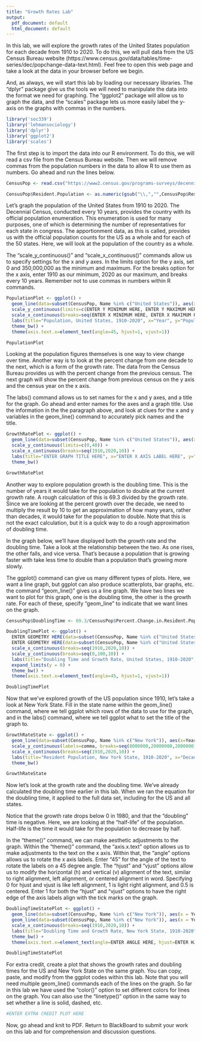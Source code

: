 ```yaml
---
title: "Growth Rates Lab"
output:
  pdf_document: default
  html_document: default
---
```


In this lab, we will explore the growth rates of the United States population for each decade from 1910 to 2020. To do this, we will pull data from the US Census Bureau website (https://www.census.gov/data/tables/time-series/dec/popchange-data-text.html). Feel free to open this web page and take a look at the data in your browser before we begin. 

And, as always, we will start this lab by loading our necessary libraries. The "dplyr" package give us the tools we will need to manipulate the data into the format we need for graphing. The "ggplot2" package will allow us to graph the data, and the "scales" package lets us more easily label the y-axis on the graphs with commas in the numbers.

```r

library('soc339')
library('lehmansociology')
library('dplyr')
library('ggplot2')
library('scales')

```

The first step is to import the data into our R environment. To do this, we will read a csv file from the Census Bureau website. Then we will remove commas from the population numbers in the data to allow R to use them as numbers. Go ahead and run the lines below.

```r

CensusPop <- read.csv("https://www2.census.gov/programs-surveys/decennial/2020/data/apportionment/apportionment.csv")

CensusPop$Resident.Population <- as.numeric(gsub("\\,","",CensusPop$Resident.Population))

```

Let's graph the population of the United States from 1910 to 2020. The Decennial Census, conducted every 10 years, provides the country with its official population enumeration. This enumeration is used for many purposes, one of which is determining the number of representatives for each state in congress. The apportionment data, as this is called, provides us with the official population counts for the US as a whole and for each of the 50 states. Here, we will look at the population of the country as a whole.

The "scale_y_continuous()" and "scale_x_continuous()" commands allow us to specify settings for the x and y axes. In the limits option for the y axis, set 0 and 350,000,000 as the minimum and maximum. For the breaks option for the x axis, enter 1910 as our minimum, 2020 as our maximum, and breaks every 10 years. Remember not to use commas in numbers within R commands.

```r

PopulationPlot <- ggplot() +
  geom_line(data=subset(CensusPop, Name %in% c("United States")), aes(x=Year, y=Resident.Population)) +
  scale_y_continuous(limits=c(ENTER Y MINIMUM HERE, ENTER Y MAXIMUM HERE), breaks=seq(0,350000000,50000000), labels=comma) +
  scale_x_continuous(breaks=seq(ENTER X MINIMUM HERE, ENTER X MAXIMUM HERE, ENTER DISTANCE BETWEEN X BREAKS HERE)) +
  labs(title="Population, United States, 1910-2020", x="Year", y="Population") +
  theme_bw() +
  theme(axis.text.x=element_text(angle=45, hjust=1, vjust=1))

PopulationPlot

```

Looking at the population figures themselves is one way to view change over time. Another way is to look at the percent change from one decade to the next, which is a form of the growth rate. The data from the Census Bureau provides us with the percent change from the previous census. The next graph will show the percent change from previous census on the y axis and the census year on the x axis.

The labs() command allows us to set names for the x and y axes, and a title for the graph. Go ahead and enter names for the axes and a graph title. Use the information in the the paragraph above, and look at clues for the x and y variables in the geom_line() command to accurately pick names and the title.

```r

GrowthRatePlot <- ggplot() +
  geom_line(data=subset(CensusPop, Name %in% c("United States")), aes(x=Year, y=Percent.Change.in.Resident.Population)) +
  scale_y_continuous(limits=c(0,40)) +
  scale_x_continuous(breaks=seq(1910,2020,10)) +
  labs(title="ENTER GRAPH TITLE HERE", x="ENTER X AXIS LABEL HERE", y="ENTER Y AXIS LABEL HERE") +
  theme_bw()

GrowthRatePlot

```

Another way to explore population growth is the doubling time. This is the number of years it would take for the population to double at the current growth rate. A rough calculation of this is 69.3 divided by the growth rate. Since we are looking at the percent growth over the decade, we need to multiply the result by 10 to get an approximation of how many years, rather than decades, it would take for the population to double. Note that this is not the exact calculation, but it is a quick way to do a rough approximation of doubling time.

In the graph below, we'll have displayed both the growth rate and the doubling time. Take a look at the relationship between the two. As one rises, the other falls, and vice versa. That's because a population that is growing faster with take less time to double than a population that's growing more slowly.

The ggplot() command can give us many different types of plots. Here, we want a line graph, but ggplot can also produce scatterplots, bar graphs, etc. the command "geom_line()" gives us a line graph. We have two lines we want to plot for this graph, one is the doubling time, the other is the growth rate. For each of these, specify "geom_line" to indicate that we want lines on the graph.

```r

CensusPop$DoublingTime <- 69.3/CensusPop$Percent.Change.in.Resident.Population*10

DoublingTimePlot <- ggplot() +
  ENTER GEOMETRY HERE(data=subset(CensusPop, Name %in% c("United States")), aes(x = Year, y = DoublingTime, color="Doubling Time (Years)")) + 
  ENTER GEOMETRY HERE(data=subset(CensusPop, Name %in% c("United States")), aes(x = Year, y = Percent.Change.in.Resident.Population, color="Growth Rate")) +
  scale_x_continuous(breaks=seq(1910,2020,10)) +
  scale_y_continuous(breaks=seq(0,100,10)) +
  labs(title="Doubling Time and Growth Rate, United States, 1910-2020", x="Decade (Ending Year)", y="Doubling Time (Years)", color="Variable") +
  expand_limits(y = 0) +
  theme_bw() +
  theme(axis.text.x=element_text(angle=45, hjust=1, vjust=1))

DoublingTimePlot

```

Now that we've explored growth of the US population since 1910, let's take a look at New York State. Fill in the state name within the geom_line() command, where we tell ggplot which rows of the data to use for the graph, and in the labs() command, where we tell ggplot what to set the title of the graph to.

```r

GrowthRateState <- ggplot() +
  geom_line(data=subset(CensusPop, Name %in% c("New York")), aes(x=Year, y=Resident.Population)) +
  scale_y_continuous(labels=comma, breaks=seq(8000000,20000000,2000000)) +
  scale_x_continuous(breaks=seq(1910,2020,10)) +
  labs(title="Resident Population, New York State, 1910-2020", x="Decade (Ending Year)", y="Population") +
  theme_bw()

GrowthRateState

```

Now let's look at the growth rate and the doubling time. We've already calculated the doubling time earlier in this lab. When we ran the equation for the doubling time, it applied to the full data set, including for the US and all states.

Notice that the growth rate drops below 0 in 1980, and that the "doubling" time is negative. Here, we are looking at the "half-life" of the population. Half-life is the time it would take for the population to decrease by half.

In the "theme()" command, we can make aesthetic adjustments to the graph. Within the "theme()" command, the "axis.x.text" option allows us to make adjustments to the text on the x axis. Within that, the "angle" options allows us to rotate the x axis labels. Enter "45" for the angle of the text to rotate the labels on a 45 degree angle. The "hjust" and "vjust" options allow us to modify the horizontal (h) and vertical (v) alignment of the text, similar to right alignment, left alignment, or centered alignment in word. Specifying 0 for hjust and vjust is like left alignment, 1 is light right alignment, and 0.5 is centered. Enter 1 for both the "hjust" and "vjust" options to have the right edge of the axis labels align with the tick marks on the graph.

```r

DoublingTimeStatePlot <- ggplot() +
  geom_line(data=subset(CensusPop, Name %in% c("New York")), aes(x = Year, y = DoublingTime, color="Doubling Time or Half-Life (Years)")) + 
  geom_line(data=subset(CensusPop, Name %in% c("New York")), aes(x = Year, y = Percent.Change.in.Resident.Population, color="Growth Rate")) +
  scale_x_continuous(breaks=seq(1910,2020,10)) +
  labs(title="Doubling Time and Growth Rate, New York State, 1910-2020", x="Decade (Ending Year)", y="Doubling Time or Half-Life (Years)", color="Variable") +
  theme_bw() +
  theme(axis.text.x=element_text(angle=ENTER ANGLE HERE, hjust=ENTER HJUST VALUE HERE, vjust=ENTER VJUST VALUE HERE))

DoublingTimeStatePlot

```

For extra credit, create a plot that shows the growth rates and doubling times for the US and New York State on the same graph. You can copy, paste, and modify from the ggplot codes within this lab. Note that you will need multiple geom_line() commands each of the lines on the graph. So far in this lab we have used the "color()" option to set different colors for lines on the graph. You can also use the "linetype()" option in the same way to set whether a line is solid, dashed, etc.

```r

#ENTER EXTRA CREDIT PLOT HERE

```

Now, go ahead and knit to PDF. Return to BlackBoard to submit your work on this lab and for comprehension and discussion questions.

